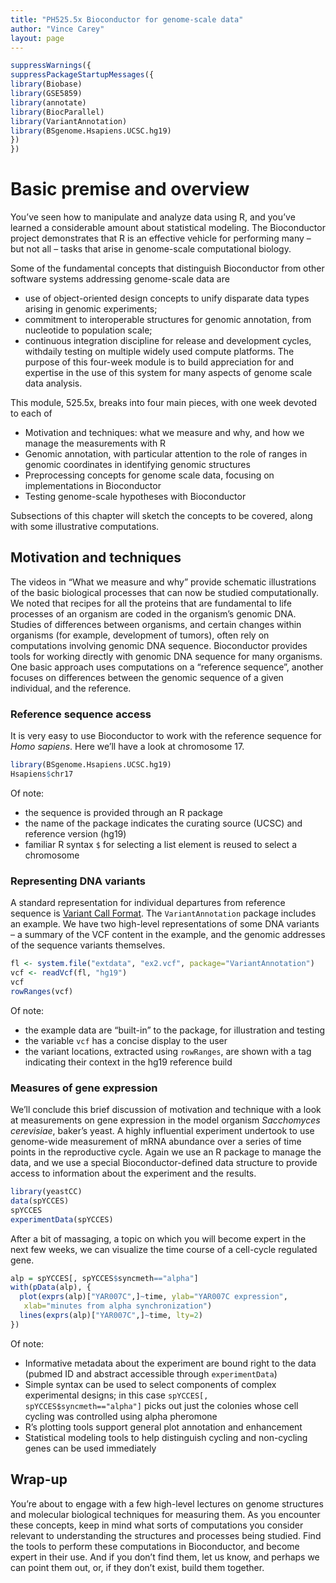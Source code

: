 ```yaml
---
title: "PH525.5x Bioconductor for genome-scale data"
author: "Vince Carey"
layout: page
---
```


```r
suppressWarnings({
suppressPackageStartupMessages({
library(Biobase)
library(GSE5859)
library(annotate)
library(BiocParallel)
library(VariantAnnotation)
library(BSgenome.Hsapiens.UCSC.hg19)
})
})
```

# Basic premise and overview

You've seen how to manipulate and analyze data using R, and
you've learned a considerable amount about statistical modeling.
The Bioconductor project demonstrates that R is an effective
vehicle for performing many -- but not all -- tasks that
arise in genome-scale computational biology.

Some of the fundamental concepts that distinguish Bioconductor from other
software systems addressing genome-scale data are

* use of object-oriented design concepts to unify disparate data types arising in genomic experiments;
* commitment to interoperable structures for genomic annotation, from nucleotide to population scale;
* continuous integration discipline for release and development cycles, withdaily testing on multiple widely used compute platforms.
The purpose of this four-week module is to build appreciation for and
expertise in the use of this system for many aspects of genome scale
data analysis.

This module, 525.5x, breaks into four main pieces, with one week 
devoted to each of

* Motivation and techniques: what we measure and why, and how we manage the measurements with R
* Genomic annotation, with particular attention to the role of ranges in genomic coordinates in identifying genomic structures
* Preprocessing concepts for genome scale data, focusing on implementations in Bioconductor
* Testing genome-scale hypotheses with Bioconductor

Subsections of this chapter will sketch the concepts to
be covered, along with some illustrative computations.

## Motivation and techniques

The videos in "What we measure and why" provide schematic
illustrations of the basic biological processes that can now
be studied computationally.  We noted that recipes for
all the proteins that are
fundamental to life processes of an organism are coded
in the organism's genomic DNA.  Studies of differences
between organisms, and certain changes within organisms (for
example, development of tumors), often rely on computations involving 
genomic DNA sequence.  Bioconductor provides tools for working
directly with genomic DNA sequence for many organisms.  
One basic approach uses computations on a "reference sequence",
another focuses on differences between the genomic sequence
of a given individual, and the reference.

### Reference sequence access

It is very easy to use Bioconductor to work with the
reference sequence for _Homo sapiens_.
Here we'll have a look at chromosome 17.
```r
library(BSgenome.Hsapiens.UCSC.hg19)
Hsapiens$chr17
```
Of note:

* the sequence is provided through an R package
* the name of the package indicates the curating source (UCSC) and reference version (hg19)
* familiar R syntax `$` for selecting a list element is reused to select a chromosome

### Representing DNA variants

A standard representation for individual departures from reference sequence
is [Variant Call Format](http://samtools.github.io/hts-specs/VCFv4.1.pdf).
The `VariantAnnotation` package includes an example.  We have two
high-level representations of some DNA variants -- a summary of the
VCF content in the example, and the genomic addresses of
the sequence variants themselves.

```r
fl <- system.file("extdata", "ex2.vcf", package="VariantAnnotation") 
vcf <- readVcf(fl, "hg19")
vcf
rowRanges(vcf)
```

Of note:

* the example data are "built-in" to the package, for illustration and testing
* the variable `vcf` has a concise display to the user
* the variant locations, extracted using `rowRanges`, are shown with a tag indicating their context in the hg19 reference build

### Measures of gene expression

We'll conclude this brief discussion of motivation and technique
with a look at measurements on gene expression in the model
organism _Sacchomyces cerevisiae_, baker's yeast.  A highly influential
experiment undertook to use genome-wide measurement of mRNA abundance
over a series of time points in the reproductive cycle.  Again
we use an R package to manage the data, and we use a special
Bioconductor-defined data structure to provide access to
information about the experiment and the results.

```r
library(yeastCC)
data(spYCCES)
spYCCES
experimentData(spYCCES)
```
After a bit of massaging, a topic on which you will become expert
in the next few weeks, we can visualize the time course of a
cell-cycle regulated gene.

```r
alp = spYCCES[, spYCCES$syncmeth=="alpha"]
with(pData(alp), {
  plot(exprs(alp)["YAR007C",]~time, ylab="YAR007C expression",
   xlab="minutes from alpha synchronization")
  lines(exprs(alp)["YAR007C",]~time, lty=2)
})
```

Of note:

* Informative metadata about the experiment are bound right to the data (pubmed ID and abstract accessible through `experimentData`)
* Simple syntax can be used to select components of complex experimental designs; in this case `spYCCES[, spYCCES$syncmeth=="alpha"]` picks out just the colonies whose cell cycling was controlled using alpha pheromone
* R's plotting tools support general plot annotation and enhancement
* Statistical modeling tools to help distinguish cycling and non-cycling genes can be used immediately 

## Wrap-up

You're about to engage with a few high-level lectures on genome
structures and molecular biological techniques for measuring them.
As you encounter these concepts, keep in mind what sorts of computations
you consider relevant to understanding the structures and processes
being studied.  Find the tools to perform these
computations in Bioconductor, and become expert in their
use.  And if you don't find them, let us know, and perhaps we
can point them out, or, if they don't exist, build them together.


<!--

Week 1. Overview of Bioconductor: Channeling R for genome-scale data  

 A. What we measure and why videos with exercises
 B. Bioconductor overview: Software, Annotation, Experimental data packages
 C. Brief overview of object-oriented programming and S4
 D. Managing genome-scale data: ExpressionSet, SummarizedExperiment with exercises


Week 2. Genomic annotation with Bioconductor
 
 A. Prologue: Genomic ranges with exercises
 B. Structural annotation: reference genomic sequence, genes, transcripts with exercises
 C. Assay annotation: microarray platforms with exercises 
 D. Functional annotation: Gene ontology, KEGG, AnnotationHub with exercises

Week 3. Preprocessing genome-scale data with Bioconductor
 
 A. Microarray import and quality assessment with exercises
 B. Short-read import and quality assessment with exercises
 C. Background correction and normalization for microarrays
 D. Bias-correction and normalization for RNA-seq

Week 4. Testing biological hypotheses with Bioconductor

 A. Two-sample tests for differential expression with exercises
 B. Regression and other structured models for gene-specific hypotheses
 C. Modeling with adjustments for confounders
 D. Gene set enrichment analysis

-->
